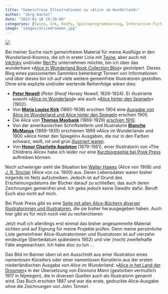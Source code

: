 ```yaml
---
title: "Gemeinfreie Illustrationen zu »Alice im Wunderland«"
author: "Jörg Kantel"
date: "2023-01-18 19:30:00"
categories: [Twine, Ink, RenPy, Spieleprogrammierung, Interactive Fiction]
image: "images/alicedroomen.jpg"
---
```


[![](images/alicedroomen-b.jpg)](https://collectingalice.com/wp-content/uploads/2023/01/Eleonora-Mann-1890-cheshire.jpg)

Bei meiner Suche nach gemeinfreiem Material für meine Ausflüge in den Wunderland-Kosmos, die ich in erster Linie mit [Twine](http://cognitiones.kantel-chaos-team.de/multimedia/spieleprogrammierung/twine2.html), aber auch mit [Ink/Inky](http://cognitiones.kantel-chaos-team.de/multimedia/spieleprogrammierung/inkle.html) und/oder [Ren'Py](http://cognitiones.kantel-chaos-team.de/multimedia/spieleprogrammierung/renpy.html) unternehmen möchte, bin ich über das wunderbare »[Alice in Wonderland Book Collection Blog](https://collectingalice.com/)« gestolpert. Dieses Blog eines passionierten Sammlers beherbergt Tonnen von Informationen und über dieses bin ich auf viele weitere gemeinfreie Illustratoren gestoßen. Ohne eine explizite und/oder wertende Reihenfolge wären dies:

- **[Peter Newell](https://en.wikipedia.org/wiki/Peter_Newell)** (*Peter Sheaf Hersey Newell*, 1826-1924). Er illustrierte sowohl »[Alice im Wunderland](https://collectingalice.com/peter-newell-whimsical-alice/)« wie auch »[Alice hinter den Spiegeln](https://collectingalice.com/peter-newell-through-the-looking-glass/)« (1902).
- Von **[Maria Louise Kirk](https://de.wikipedia.org/wiki/Maria_Louise_Kirk)** (1860-1938) erschien 1904 eine [Ausgabe von Alice im Wunderland und Alice hinter den Spiegeln](https://collectingalice.com/maria-l-kirk-lively-alice/) erschien 1905.
- Die Alice von **[Thomas Maybank](https://ukcomics.fandom.com/wiki/Thomas_Maybank_(1869-1929))** (1869-1929) [erschien 1910](https://collectingalice.com/thomas-maybank-victorian-alice/).
- Von der amerikanischen Schriftstellerin und Illustratorin **[Blanche McManus](https://en.wikipedia.org/wiki/Blanche_McManus)** (1869-1935) erschienen 1899 »Alice im Wunderland« und 1900 »Alice hinter den Spiegeln« Ausgaben, die nur in den Farben schwarz, weiß, rot und grün [illustriert waren](https://collectingalice.com/blanche-mcmanus-red-green-black-white/).
- Von **[Honor Charlotte Appleton](https://en.wikipedia.org/wiki/Honor_C._Appleton)** (1879-1951), einer Illustratorin von »The Childrens Alice« habe ich leider nur eine [Kurzbiographie bei Pook Press](https://www.pookpress.co.uk/project/honor-appleton-biography/) auftreiben können.

Noch schwieriger sieht die Situation bei [Walter Hawes](https://collectingalice.com/walter-hawes-subtle-alice/) (Alice von 1908) und [J. R. Sinclair](https://collectingalice.com/j-r-sinclair-edwardian-alice/) (Alice von ca. 1900) aus. Deren Lebensdaten waren bisher nirgends im Netz aufzutreiben. Jedoch ist auf Grund des Erscheinungsdatums der Bücher darauf zu schließen, das auch deren Zeichnungen gemeinfrei sind. Ich gebe jedoch keine Gewähr dafür. Beruft Euch also nicht auf mich.

Bei Pook Press gibt es eine [Seite mit allen Alice-Büchern diverser Illustratorinnen und Illustratoren](https://www.pookpress.co.uk/product-category/classic-childrens-fiction/alice-in-wonderland/), die sie bisher herausgegeben haben. Auch hier gibt es für mich noch viel zu recherchieren

Jetzt muß ich allerdings erst einmal das bisher angesammelte Material sichten und auf Eignung für meine Projekte prüfen. Denn meine persönliche Liste gemeinfreier Alice-Illustratorinnen und Illustratoren ist auf vierzehn eindeutige (Sterbedatum spätestens 1952) und vier (noch) zweifelhafte Fälle angewachsen. Ich habe also zu tun …

Das Bild im Banner oben ist ein Ausschnitt aus einer Illustration eines namenlosen Künstlers oder einer namenlosen Künstlerin aus der ersten niederländischen Ausgabe von *Alice im Wunderland*: »[Alice in het Land der Droomen](https://collectingalice.com/the-holes-in-my-collection/)« in der Übersetzung von *Eleonora Mann* (gestorben vermutlich 1917 in Nijmegen), die in diversen Quellen auch als Illustratorin genannt wird. Das Buch erschien 1887 und war die erste, gedruckte Alice-Ausgabe ohne die Zeichnungen von *John Tenniel*.